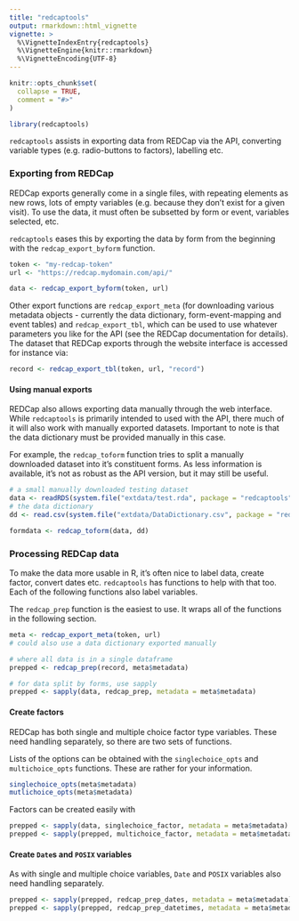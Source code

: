 ```yaml
---
title: "redcaptools"
output: rmarkdown::html_vignette
vignette: >
  %\VignetteIndexEntry{redcaptools}
  %\VignetteEngine{knitr::rmarkdown}
  %\VignetteEncoding{UTF-8}
---
```


```r
knitr::opts_chunk$set(
  collapse = TRUE,
  comment = "#>"
)
```

```r
library(redcaptools)
```

`redcaptools` assists in exporting data from REDCap via the API, converting variable types (e.g. radio-buttons to factors), labelling etc. 

### Exporting from REDCap

REDCap exports generally come in a single files, with repeating elements as new rows, lots of empty variables (e.g. because they don't exist for a given visit). To use the data, it must often be subsetted by form or event, variables selected, etc. 

`redcaptools` eases this by exporting the data by form from the beginning with the `redcap_export_byform` function. 

```r
token <- "my-redcap-token"
url <- "https://redcap.mydomain.com/api/"

data <- redcap_export_byform(token, url)
```

Other export functions are `redcap_export_meta` (for downloading various metadata objects - currently the data dictionary, form-event-mapping and event tables) and `redcap_export_tbl`, which can be used to use whatever parameters you like for the API (see the REDCap documentation for details). The dataset that REDCap exports through the website interface is accessed for instance via:

```r
record <- redcap_export_tbl(token, url, "record")
```

#### Using manual exports

REDCap also allows exporting data manually through the web interface. While `redcaptools` is primarily intended to used with the API, there much of it will also work with manually exported datasets. Important to note is that the data dictionary must be provided manually in this case. 

For example, the `redcap_toform` function tries to split a manually downloaded dataset into it's constituent forms. As less information is available, it's not as robust as the API version, but it may still be useful.

```r
# a small manually downloaded testing dataset
data <- readRDS(system.file("extdata/test.rda", package = "redcaptools"))
# the data dictionary
dd <- read.csv(system.file("extdata/DataDictionary.csv", package = "redcaptools"))

formdata <- redcap_toform(data, dd)
``` 

### Processing REDCap data

To make the data more usable in R, it's often nice to label data, create factor, convert dates etc. `redcaptools` has functions to help with that too. Each of the following functions also label variables.

The `redcap_prep` function is the easiest to use. It wraps all of the functions in the following section.

```r
meta <- redcap_export_meta(token, url)
# could also use a data dictionary exported manually

# where all data is in a single dataframe
prepped <- redcap_prep(record, meta$metadata)

# for data split by forms, use sapply
prepped <- sapply(data, redcap_prep, metadata = meta$metadata)
```


#### Create factors

REDCap has both single and multiple choice factor type variables. These need handling separately, so there are two sets of functions.

Lists of the options can be obtained with the `singlechoice_opts` and `multichoice_opts` functions. These are rather for your information.

```r
singlechoice_opts(meta$metadata)
mutlichoice_opts(meta$metadata)
```

Factors can be created easily with 

```r
prepped <- sapply(data, singlechoice_factor, metadata = meta$metadata)
prepped <- sapply(prepped, multichoice_factor, metadata = meta$metadata)
```


#### Create `Date`s and `POSIX` variables

As with single and multiple choice variables, `Date` and `POSIX` variables also need handling separately.

```r
prepped <- sapply(prepped, redcap_prep_dates, metadata = meta$metadata)
prepped <- sapply(prepped, redcap_prep_datetimes, metadata = meta$metadata)
```


